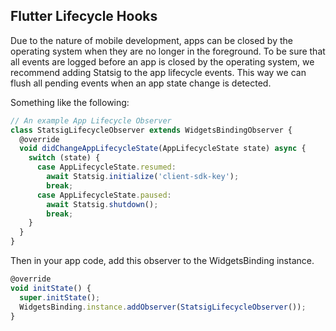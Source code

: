 ## Flutter Lifecycle Hooks

Due to the nature of mobile development, apps can be closed by the operating system when they are no longer in the foreground. To be sure that all events are logged before an app is closed by the operating system, we recommend adding Statsig to the app lifecycle events. This way we can flush all pending events when an app state change is detected.

Something like the following:

```jsx
// An example App Lifecycle Observer
class StatsigLifecycleObserver extends WidgetsBindingObserver {
  @override
  void didChangeAppLifecycleState(AppLifecycleState state) async {
    switch (state) {
      case AppLifecycleState.resumed:
        await Statsig.initialize('client-sdk-key');
        break;
      case AppLifecycleState.paused:
        await Statsig.shutdown();
        break;
    }
  }
}

```

Then in your app code, add this observer to the WidgetsBinding instance.

```jsx
@override
void initState() {
  super.initState();
  WidgetsBinding.instance.addObserver(StatsigLifecycleObserver());
}
```
